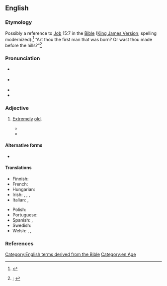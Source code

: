 ==English==
{{was wotd|2022|August|4}}

===Etymology===
Possibly a reference to [[w:Book of Job|Job]] 15:7 in the [[Bible]] ([[King James Version]]; spelling modernized):<ref>{{R:King James Version|Job|15|7|page=627|column=1|passage=Art ''thou'' the firſt man that was borne? Or waſt thou made before the hilles?}}</ref> “Art thou the first man that was born? Or wast thou made before the hills?”<ref>{{R:OED Online|subentry=(as) old as the hills|subpos=phrase|subid=33421235|entry=old|pos=adj|id=130955|date=June 2022|nodot=1}}; {{R:Lexico|entry=as old as the hills|pos=phrase}}</ref>

===Pronunciation===
* {{a|RP}} {{IPA|en|/ˌəʊld əz‿ðə ˈhɪlz/}}
* {{a|GA}} {{IPA|en|/ˌoʊld əz‿ðə ˈhɪlz/}}
* {{audio|en|En-au-old as the hills.ogg|Audio (AU)}}
* {{rhymes|en|ɪlz|s=4}}

===Adjective===
{{en-adj|-}}

# {{lb|en|idiomatic|simile|chiefly|hyperbolic}} [[extremely|Extremely]] [[old#Adjective|old]].
#: {{synonyms|en|aged|ancient|older than dirt|Thesaurus:old}}
#* {{RQ:Dickens Bleak House|chapter=In Fashion|pages=6–7|pageref=6|passage=His family is as '''old as the hills''', and infinitely more respectable.}}
#* {{RQ:Huxley Ends and Means|chapter=Social Reform and Violence|page=25|passage=A violent revolution cannot achieve anything except the inevitable results of violence, which are as '''old as the hills'''.}}

====Alternative forms====
* {{l|en|older than the hills}}

====Translations====
{{trans-top|extremely old}}
* Finnish: {{t|fi|vanha kuin taivas}}
* French: {{t+|fr|vieux comme le monde}}
* Hungarian: {{t+|hu|vén, mint az országút}}
* Irish: {{t|ga|chomh sean leis an gceo}}, {{t|ga|chomh sean leis na cnoic}}, {{t|ga|chomh sean leis na clocha glasa}}, {{t|ga|chomh sean leis an díle}}
* Italian: {{t|it|vecchio come Matusalemme|m}}, {{t|it|vecchio come il cucco|m}}
{{trans-mid}}
* Polish: {{t+|pl|stary jak świat|m}}
* Portuguese: {{t|pt|mais velho que a Sé de Braga|lit=older than the Cathedral of Braga}}
* Spanish: {{t|es|más viejo que Matusalén}}, {{t|es|más visto que el tebeo}}
* Swedish: {{t+|sv|gammal som gatan}}
* Welsh: {{t|cy|cyn hyned â phechod}}, {{t|cy|cyn hyned â Methuselah}}, {{t|cy|cyn hyned â'r garreg}}
{{trans-bottom}}

===References===
<references/>

[[Category:English terms derived from the Bible]]
[[Category:en:Age]]